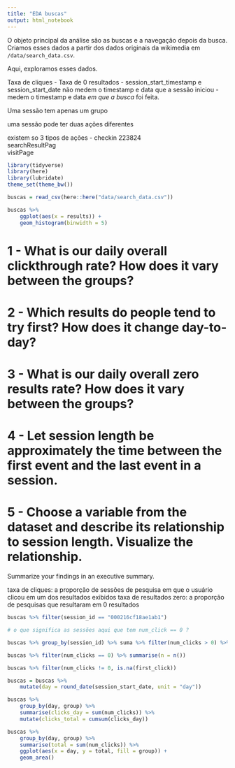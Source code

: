 ```yaml
---
title: "EDA buscas"
output: html_notebook
---
```


O objeto principal da análise são as buscas e a navegação depois da busca. Criamos esses dados a partir dos dados originais da wikimedia em `/data/search_data.csv`. 

Aqui, exploramos esses dados. 

Taxa de cliques - 
Taxa de 0 resultados - 
session_start_timestamp e session_start_date não medem o timestamp e data que a sessão iniciou - medem o timestamp e data *em que a busca* foi feita.

Uma sessão tem apenas um grupo

uma sessão pode ter duas ações diferentes

existem so 3 tipos de ações - checkin	223824			
searchResultPag			
visitPage

```r
library(tidyverse)
library(here)
library(lubridate)
theme_set(theme_bw())
```

```r
buscas = read_csv(here::here("data/search_data.csv"))
```

```r
buscas %>% 
    ggplot(aes(x = results)) + 
    geom_histogram(binwidth = 5) 
```


# 1 - What is our daily overall clickthrough rate? How does it vary between the groups?
# 2 - Which results do people tend to try first? How does it change day-to-day?
# 3 - What is our daily overall zero results rate? How does it vary between the groups?
# 4 - Let session length be approximately the time between the first event and the last event in a session. 
# 5 - Choose a variable from the dataset and describe its relationship to session length. Visualize the relationship.
Summarize your findings in an executive summary.

taxa de cliques: a proporção de sessões de pesquisa em que o usuário clicou em um dos resultados exibidos
taxa de resultados zero: a proporção de pesquisas que resultaram em 0 resultados

```r
buscas %>% filter(session_id == "000216cf18ae1ab1")

# o que significa as sessões aqui que tem num_click == 0 ?

buscas %>% group_by(session_id) %>% suma %>% filter(num_clicks > 0) %>% summarise(n = n())

buscas %>% filter(num_clicks == 0) %>% summarise(n = n())

buscas %>% filter(num_clicks != 0, is.na(first_click))

```


```r

buscas = buscas %>% 
    mutate(day = round_date(session_start_date, unit = "day")) 

buscas %>% 
    group_by(day, group) %>% 
    summarise(clicks_day = sum(num_clicks)) %>% 
    mutate(clicks_total = cumsum(clicks_day))

buscas %>% 
    group_by(day, group) %>% 
    summarise(total = sum(num_clicks)) %>%
    ggplot(aes(x = day, y = total, fill = group)) + 
    geom_area() 

```

